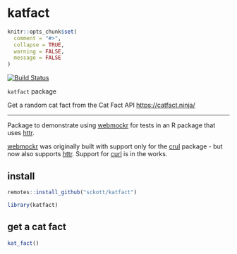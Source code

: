 katfact
=======

```r
knitr::opts_chunk$set(
  comment = "#>",
  collapse = TRUE,
  warning = FALSE,
  message = FALSE
)
```

[![Build Status](https://travis-ci.org/sckott/katfact.svg?branch=master)](https://travis-ci.org/sckott/katfact)

`katfact` package

Get a random cat fact from the Cat Fact API <https://catfact.ninja/>


----

Package to demonstrate using [webmockr][] for tests in an R package that uses [httr][].

[webmockr][] was originally built with support only for the [crul][] package - but now also supports [httr][]. Support for [curl][] is in the works.

## install

```r
remotes::install_github("sckott/katfact")
```

```r
library(katfact)
```

## get a cat fact

```r
kat_fact()
```


[webmockr]: https://github.com/ropensci/webmockr
[crul]: https://github.com/ropensci/crul
[httr]: https://github.com/r-lib/httr
[curl]: https://github.com/jeroen/curl
